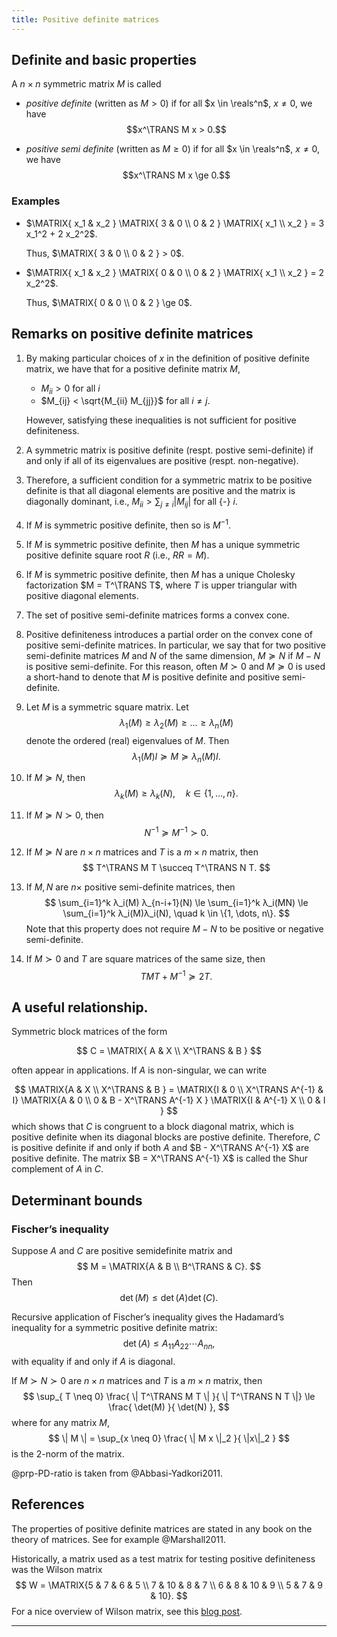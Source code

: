 ```yaml
---
title: Positive definite matrices
---
```


## Definite and basic properties

:::{#def-positive-definite}
A $n \times n$ symmetric matrix $M$ is called

* _positive definite_ (written as $M > 0$) if for all $x \in
  \reals^n$, $x \neq 0$, we have
  $$x^\TRANS M x > 0.$$ 

* _positive semi definite_ (written as $M \ge 0$) if for all $x \in
  \reals^n$, $x \neq 0$, we have
  $$x^\TRANS M x \ge 0.$$ 

:::

### Examples {-}

* $\MATRIX{ x_1 & x_2 } \MATRIX{ 3 & 0 \\ 0 & 2 } \MATRIX{ x_1 \\ x_2 }
= 3 x_1^2 + 2 x_2^2$. 

  Thus, $\MATRIX{ 3 & 0 \\ 0 & 2 } > 0$. 

* $\MATRIX{ x_1 & x_2 } \MATRIX{ 0 & 0 \\ 0 & 2 } \MATRIX{ x_1 \\ x_2 }
=  2 x_2^2$. 

  Thus, $\MATRIX{ 0 & 0 \\ 0 & 2 } \ge 0$. 

## Remarks on positive definite matrices

1. By making particular choices of $x$ in the definition of positive definite
   matrix, we have that for a positive definite matrix $M$, 

   * $M_{ii} > 0$ for all $i$
   * $M_{ij} < \sqrt{M_{ii} M_{jj}}$ for all $i \neq j$.

   However, satisfying these inequalities is not sufficient for positive
   definiteness. 

2. A symmetric matrix is positive definite (respt. postive semi-definite) if
   and only if all of its eigenvalues are positive (respt. non-negative).

3. Therefore, a sufficient condition for a symmetric matrix to be positive
   definite is that all diagonal elements are positive and the matrix is
   diagonally dominant, i.e., $M_{ii} > \sum_{j \neq i} | M_{ij}|$ for all {-}
   $i$.

4. If $M$ is symmetric positive definite, then so is $M^{-1}$.

5. If $M$ is symmetric positive definite, then $M$ has a unique symmetric positive
   definite square root $R$ (i.e., $RR = M$).

6. If $M$ is symmetric positive definite, then $M$ has a unique Cholesky
   factorization $M = T^\TRANS T$, where $T$ is upper triangular with positive
   diagonal elements. 

4. The set of positive semi-definite matrices forms a convex cone. 

5. Positive definiteness introduces a partial order on the convex cone of
   positive semi-definite matrices. In particular, we say that for two
   positive semi-definite matrices $M$ and $N$ of the same dimension, $M
   \succeq N$ if $M - N$ is positive semi-definite. For this reason, often $M
   \succ 0$ and $M \succeq 0$ is used a short-hand to denote that $M$ is
   positive definite and positive semi-definite.

6. Let $M$ is a symmetric square matrix. Let 
   $$ λ_1(M) \ge λ_2(M) \ge \dots \ge λ_n(M) $$
   denote the ordered (real) eigenvalues of $M$. Then
   $$ λ_1(M)I \succeq M \succeq λ_n(M)I. $$

7. If $M \succeq N$, then
   $$ λ_k(M) \ge λ_k(N), \quad k \in \{1, \dots, n\}. $$

8. If $M \succeq N \succ 0$, then
   $$ N^{-1} \succeq M^{-1} \succ 0. $$

9. If $M \succeq N$ are $n × n$ matrices and $T$ is a $m × n$ matrix, then
   $$ T^\TRANS M T \succeq T^\TRANS N T. $$

10. If $M, N$ are $n×$ positive semi-definite matrices, then
   $$ \sum_{i=1}^k λ_i(M) λ_{n-i+1}(N) \le
      \sum_{i=1}^k λ_i(MN) \le
      \sum_{i=1}^k λ_i(M)λ_i(N), 
      \quad k \in \{1, \dots, n\}.
   $$
   Note that this property does not require $M - N$ to be positive or negative
   semi-definite. 

11. If $M \succ 0$ and $T$  are square matrices of the same size, then
   $$ TMT + M^{-1} \succeq 2T. $$

## A useful relationship.

Symmetric block matrices of the form

$$ C = \MATRIX{ A & X \\ X^\TRANS & B } $$

often appear in applications. If $A$ is non-singular, we can write

$$
\MATRIX{A & X \\ X^\TRANS & B } = 
\MATRIX{I & 0 \\ X^\TRANS A^{-1} & I}
\MATRIX{A & 0 \\ 0 & B - X^\TRANS A^{-1} X }
\MATRIX{I & A^{-1} X \\ 0 & I }
$$
which shows that $C$ is congruent to a block diagonal matrix, which is
positive definite when its diagonal blocks are postive definite. Therefore,
$C$ is positive definite if and only if both $A$ and $B - X^\TRANS A^{-1} X$
are positive definite. The matrix $B = X^\TRANS A^{-1} X$ is called the Shur
complement of $A$ in $C$. 

## Determinant bounds

:::{#prp-fischer-inequality}
### Fischer's inequality

Suppose $A$ and $C$ are positive semidefinite matrix and 
$$ M = \MATRIX{A & B \\ B^\TRANS & C}. $$
Then
$$ \det(M) \le \det(A) \det(C). $$
:::

Recursive application of Fischer's inequality gives the Hadamard's inequality
for a symmetric positive definite matrix:
$$ \det(A) \le A_{11} A_{22} \cdots A_{nn}, $$
with equality if and only if $A$ is diagonal. 

:::{#prp-PD-ratio}
If $M \succ N \succ 0$ are $n × n$ matrices and $T$ is a $m × n$
matrix, then
$$ \sup_{ T \neq 0} \frac{ \| T^\TRANS M T \| }{ \| T^\TRANS N T \|} 
   \le \frac{ \det(M) }{ \det(N) }, $$
where for any matrix $M$, 
$$
  \| M \| = \sup_{x \neq 0} \frac{ \| M x \|_2 }{ \|x\|_2 }
$$
is the $2$-norm of the matrix.
::: 

@prp-PD-ratio is taken from @Abbasi-Yadkori2011.

## References {-}

The properties of positive definite matrices are stated in any book
on the theory of matrices. See for example @Marshall2011.

Historically, a matrix used as a test matrix for testing positive definiteness
was the Wilson matrix
$$ W = \MATRIX{5 & 7 & 6 & 5 \\ 7 & 10 & 8 & 7 \\ 6 & 8 & 10 & 9 \\ 5 & 7 & 9
& 10}. $$
For a nice overview of Wilson matrix, see this [blog post][blog].

[blog]: https://blogs.mathworks.com/cleve/2018/08/20/reviving-wilsons-matrix/

--- 
